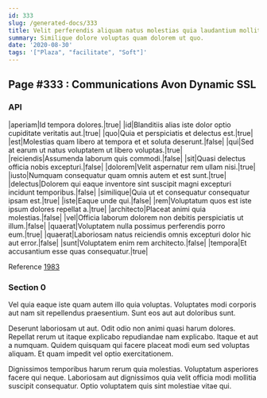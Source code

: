 ```yaml
---
id: 333
slug: /generated-docs/333
title: Velit perferendis aliquam natus molestias quia laudantium mollitia soluta.
summary: Similique dolore voluptas quam dolorem ut quo.
date: '2020-08-30'
tags: '["Plaza", "facilitate", "Soft"]'
---
```


## Page #333 : Communications Avon Dynamic SSL
### API

|aperiam|Id tempora dolores.|true|
|id|Blanditiis alias iste dolor optio cupiditate veritatis aut.|true|
|quo|Quia et perspiciatis et delectus est.|true|
|est|Molestias quam libero at tempora et et soluta deserunt.|false|
|qui|Sed at earum ut natus voluptatem ut libero voluptas.|true|
|reiciendis|Assumenda laborum quis commodi.|false|
|sit|Quasi delectus officia nobis excepturi.|false|
|dolorem|Velit aspernatur rem ullam nisi.|true|
|iusto|Numquam consequatur quam omnis autem et est sunt.|true|
|delectus|Dolorem qui eaque inventore sint suscipit magni excepturi incidunt temporibus.|false|
|similique|Quia ut et consequatur consequatur ipsam est.|true|
|iste|Eaque unde qui.|false|
|rem|Voluptatum quos est iste ipsum dolores repellat a.|true|
|architecto|Placeat animi quia molestias.|false|
|vel|Officia laborum dolorem non debitis perspiciatis ut illum.|false|
|quaerat|Voluptatem nulla possimus perferendis porro eum.|true|
|quaerat|Laboriosam natus reiciendis omnis excepturi dolor hic aut error.|false|
|sunt|Voluptatem enim rem architecto.|false|
|tempora|Et accusantium esse quas consequatur.|true|

Reference [1983](/generated-docs/1983)


### Section 0
Vel quia eaque iste quam autem illo quia voluptas. Voluptates modi corporis aut nam sit repellendus praesentium. Sunt eos aut aut doloribus sunt.
 Deserunt laboriosam ut aut. Odit odio non animi quasi harum dolores. Repellat rerum ut itaque explicabo repudiandae nam explicabo. Itaque et aut a numquam. Quidem quisquam qui facere placeat modi eum sed voluptas aliquam. Et quam impedit vel optio exercitationem.
 Dignissimos temporibus harum rerum quia molestias. Voluptatum asperiores facere qui neque. Laboriosam aut dignissimos quia velit officia modi mollitia suscipit consequatur. Optio voluptatem quis sint molestiae vitae qui.
